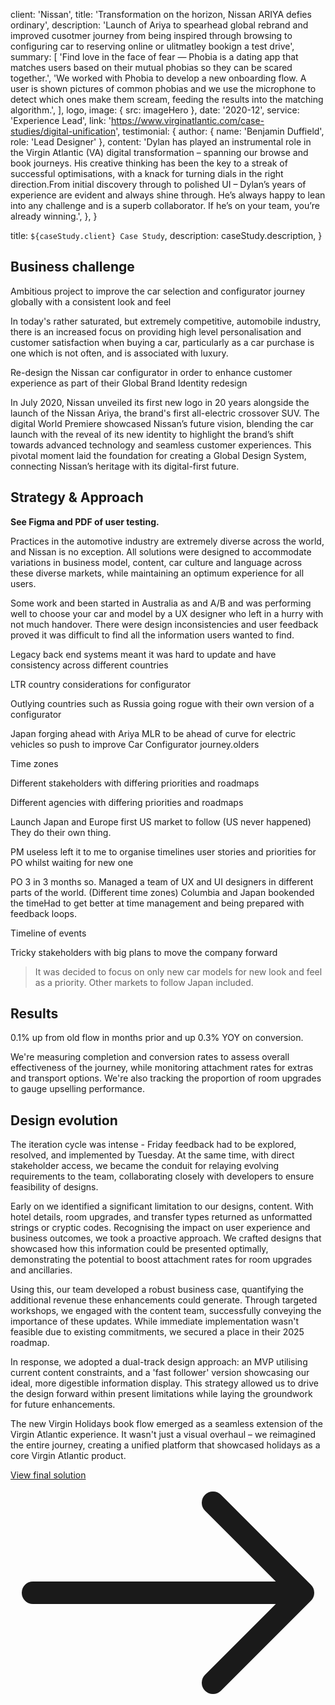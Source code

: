 
  client: 'Nissan',
  title: 'Transformation on the horizon, Nissan ARIYA defies ordinary',
  description:
    'Launch of Ariya to spearhead global rebrand and improved cusotmer journey from being inspired through browsing to configuring car to reserving online or ulitmatley bookign a test drive',
  summary: [
    'Find love in the face of fear — Phobia is a dating app that matches users based on their mutual phobias so they can be scared together.',
    'We worked with Phobia to develop a new onboarding flow. A user is shown pictures of common phobias and we use the microphone to detect which ones make them scream, feeding the results into the matching algorithm.',
  ],
  logo,
  image: { src: imageHero },
  date: '2020-12',
  service: 'Experience Lead',
  link: 'https://www.virginatlantic.com/case-studies/digital-unification',
  testimonial: {
    author: { name: 'Benjamin Duffield', role: 'Lead Designer' },
    content:
      'Dylan has played an instrumental role in the Virgin Atlantic (VA) digital transformation – spanning our browse and book journeys. His creative thinking has been the key to a streak of successful optimisations, with a knack for turning dials in the right direction.From initial discovery through to polished UI – Dylan’s years of experience are evident and always shine through. He’s always happy to lean into any challenge and is a superb collaborator. If he’s on your team, you’re already winning.',
  },
}

  title: `${caseStudy.client} Case Study`,
  description: caseStudy.description,
}

## Business challenge

Ambitious project to improve the car selection and configurator journey globally with a consistent look and feel

In today's rather saturated, but extremely competitive, automobile industry, there is an increased focus on providing high level personalisation and customer satisfaction when buying a car, particularly as a car purchase is one which is not often, and is associated with luxury.

Re-design the Nissan car configurator in order to enhance customer experience as part of their Global Brand Identity redesign

In July 2020, Nissan unveiled its first new logo in 20 years alongside the launch of the Nissan Ariya, the brand's first all-electric crossover SUV. The digital World Premiere showcased Nissan’s future vision, blending the car launch with the reveal of its new identity to highlight the brand’s shift towards advanced technology and seamless customer experiences. This pivotal moment laid the foundation for creating a Global Design System, connecting Nissan’s heritage with its digital-first future.
## Strategy & Approach

**See Figma and PDF of user testing.**

Practices in the automotive industry are extremely diverse across the world, and Nissan is no exception. All solutions were designed to accommodate variations in business model, content, car culture and language across these diverse markets, while maintaining an optimum experience for all users.

Some work and been started in Australia as and A/B and was performing well to choose your car and model by a UX designer who left in a hurry with not much handover. There were design inconsistencies and user feedback proved it was difficult to find all the information users wanted to find.

Legacy back end systems meant it was hard to update and have consistency across different countries

LTR country considerations for configurator

Outlying countries such as Russia going rogue with their own version of a configurator

Japan forging ahead with Ariya MLR to be ahead of curve for electric vehicles so push to improve Car Configurator journey.olders

Time zones

Different stakeholders with differing priorities and roadmaps

Different agencies with differing priorities and roadmaps

Launch Japan and Europe first US market to follow (US never happened) They do their own thing.


PM useless left it to me to organise timelines user stories and priorities for PO whilst waiting for new one

PO 3 in 3 months so. Managed a team of UX and UI designers in different parts of the world. (Different time zones) Columbia and Japan bookended the timeHad to get better at time management and being prepared with feedback loops. 

Timeline of events

Tricky stakeholders with big plans to move the company forward

<Blockquote>
It was decided to focus on only new car models for new look and feel as a priority. Other markets to follow Japan included.
</Blockquote>




## Results

0.1% up from old flow in months prior and up 0.3% YOY on conversion. 

We're measuring completion and conversion rates to assess overall effectiveness of the journey, while monitoring attachment rates for extras and transport options. We're also tracking the proportion of room upgrades to gauge upselling performance. 

<StatList className="max-w-4xl">
  <StatListItem value="+0.1%" label="Overall conversion" />
  <StatListItem value="+0.3" label="YoY conversion" />
  <StatListItem value="0.98%" label="Attachment rate" />

</StatList>

## Design evolution

The iteration cycle was intense - Friday feedback had to be explored, resolved, and implemented by Tuesday. At the same time, with direct stakeholder access, we became the conduit for relaying evolving requirements to the team, collaborating closely with developers to ensure feasibility of designs.

Early on we identified a significant limitation to our designs, content. With hotel details, room upgrades, and transfer types returned as unformatted strings or cryptic codes. Recognising the impact on user experience and business outcomes, we took a proactive approach. We crafted designs that showcased how this information could be presented optimally, demonstrating the potential to boost attachment rates for room upgrades and ancillaries.

Using this, our team developed a robust business case, quantifying the additional revenue these enhancements could generate. Through targeted workshops, we engaged with the content team, successfully conveying the importance of these updates. While immediate implementation wasn't feasible due to existing commitments, we secured a place in their 2025 roadmap.

In response, we adopted a dual-track design approach: an MVP utilising current content constraints, and a 'fast follower' version showcasing our ideal, more digestible information display. This strategy allowed us to drive the design forward within present limitations while laying the groundwork for future enhancements.

The new Virgin Holidays book flow emerged as a seamless extension of the Virgin Atlantic experience. It wasn't just a visual overhaul – we reimagined the entire journey, creating a unified platform that showcased holidays as a core Virgin Atlantic product.

<p><a href="https://www.virginatlantic.com/" className="text-xl inline-flex items-center font-medium text-primary transition hover:text-secondary">View final solution<svg className="w-4 h-4 ms-2 rtl:rotate-180" aria-hidden="true" xmlns="http://www.w3.org/2000/svg" fill="none" viewBox="0 0 14 10"><path stroke="currentColor" stroke-linecap="round" stroke-linejoin="round" strokeWidth="2" d="M1 5h12m0 0L9 1m4 4L9 9"/></svg></a></p>